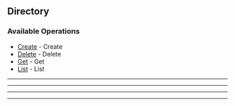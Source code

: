 
## Directory

### Available Operations

* [Create](/python/directory/create) - Create
* [Delete](/python/directory/delete) - Delete
* [Get](/python/directory/get) - Get
* [List](/python/directory/list) - List

---
<Create />

---
<Delete />

---
<Get />

---
<List />
